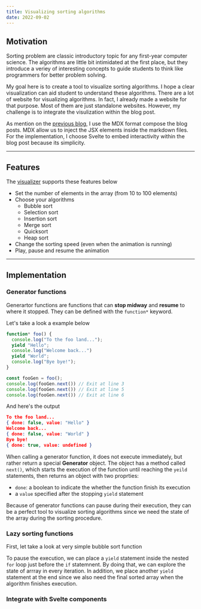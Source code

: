 ```yaml
---
title: Visualizing sorting algorithms
date: 2022-09-02
---
```



<SortingVisualizer client:load />

## Motivation

Sorting problem are classic introductory topic for any first-year computer science.
The algorithms are little bit intimidated at the first place, but they introduce a veriey
of interesting concepts to guide students to think like programmers for better problem solving.

My goal here is to create a tool to visualize sorting algorithms.
I hope a clear visualization can aid student to understand these algorithms. There are a lot of
website for visualizing algorithms. In fact, I already made a website for that purpose. Most of them
are just standalone websites. However, my challenge is to integrate the visulization within the blog post.

As mention on the [previous blog](/blogs/how-i-built-my-portfolio-with-astro),
I use the MDX format compose the blog posts.
MDX allow us to inject the JSX elements inside the markdown files.
For the implementation, I choose Svelte to embed interactivity within the blog post
because its simplicity.

---

## Features

The [visualizer](#sorting-visualizer) supports these features below

- Set the number of elements in the array (from 10 to 100 elements)
- Choose your algorithms
  - Bubble sort
  - Selection sort
  - Insertion sort
  - Merge sort
  - Quicksort
  - Heap sort
- Change the sorting speed (even when the animation is running)
- Play, pause and resume the animation

---

## Implementation

### Generator functions

Generartor functions are functions that can **stop midway** and **resume** to where it stopped.
They can be defined with the `function*` keyword.

Let's take a look a example below


```js showLineNumbers title="generator.js" {3,5}
function* foo() {
  console.log("To the foo land...");
  yield "Hello";
  console.log("Welcome back...")
  yield "World";
  console.log("Bye bye!");
}

const fooGen = foo();
console.log(fooGen.next()) // Exit at line 3
console.log(fooGen.next()) // Exit at line 5
console.log(fooGen.next()) // Exit at line 6
```


And here's the output

```json
To the foo land...
{ done: false, value: "Hello" }
Welcome back...
{ done: false, value: "World" }
Bye bye!
{ done: true, value: undefined }
```


When calling a generator function, it does not execute immediately, 
but rather return a special **Generator** object. 
The object has a method called `next()`, which starts the execution of
the function until reaching the `yeild` statements, then returns an object with two proprties: 
- `done`: a boolean to indicate the whether the function finish its execution
- a `value` specified after the stopping `yield` statement

Because of generator functions can pause during their execution, 
they can be a perfect tool to visualize sorting algorithms since we need the state
of the array during the sorting procedure.

### Lazy sorting functions

First, let take a look at very simple bubble sort function

To pause the execution, we can place a `yield` statement 
inside the nested `for` loop just before the `if` statemnent. 
By doing that, we can explore the state of arrray in every iteration.
In addition, we place another `yield` statement at the end since we also need
the final sorted array when the algorithm finishes execution.

### Integrate with Svelte components
